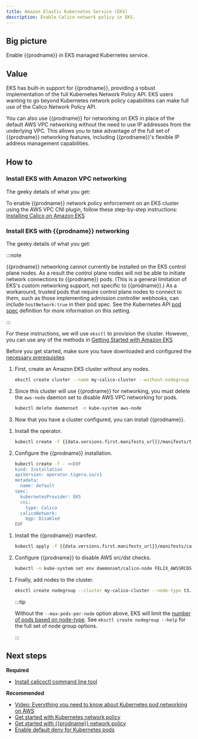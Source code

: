 ```yaml
---
title: Amazon Elastic Kubernetes Service (EKS)
description: Enable Calico network policy in EKS.
---
```




## Big picture

Enable {{prodname}} in EKS managed Kubernetes service.

## Value

EKS has built-in support for {{prodname}}, providing a robust implementation of the full Kubernetes Network Policy API. EKS users wanting to go beyond Kubernetes network policy capabilities can make full use of the Calico Network Policy API.

You can also use {{prodname}} for networking on EKS in place of the default AWS VPC networking without the need to use IP addresses from the underlying VPC. This allows you to take advantage of the full set of {{prodname}} networking features, including {{prodname}}'s flexible IP address management capabilities.

## How to

### Install EKS with Amazon VPC networking

The geeky details of what you get:
<GeekDetails prodname='{{prodname}}' details='Policy:Calico,IPAM:AWS,CNI:AWS,Overlay:No,Routing:VPC Native,Datastore:Kubernetes' />

To enable {{prodname}} network policy enforcement on an EKS cluster using the AWS VPC CNI plugin, follow these step-by-step instructions: [Installing Calico on Amazon EKS](https://docs.aws.amazon.com/eks/latest/userguide/calico.html)

### Install EKS with {{prodname}} networking

The geeky details of what you get:
<GeekDetails prodname='{{prodname}}' details='Policy:Calico,IPAM:Calico,CNI:Calico,Overlay:VXLAN,Routing:Calico,Datastore:Kubernetes' />

   :::note

   {{prodname}} networking cannot currently be installed on the EKS control plane nodes. As a result the control plane nodes
   will not be able to initiate network connections to {{prodname}} pods. (This is a general limitation of EKS's custom networking support,
   not specific to {{prodname}}.) As a workaround, trusted pods that require control plane nodes to connect to them, such as those implementing
   admission controller webhooks, can include `hostNetwork:true` in their pod spec. See the Kubernetes API
   [pod spec](https://kubernetes.io/docs/reference/generated/kubernetes-api/v1.21/#podspec-v1-core)
   definition for more information on this setting.
   
   :::

For these instructions, we will use `eksctl` to provision the cluster. However, you can use any of the methods in [Getting Started with Amazon EKS](https://docs.aws.amazon.com/eks/latest/userguide/getting-started.html)

Before you get started, make sure you have downloaded and configured the [necessary prerequisites](https://docs.aws.amazon.com/eks/latest/userguide/getting-started-eksctl.html#eksctl-prereqs)

1. First, create an Amazon EKS cluster without any nodes.

   ```bash
   eksctl create cluster --name my-calico-cluster --without-nodegroup
   ```

1. Since this cluster will use {{prodname}} for networking, you must delete the `aws-node` daemon set to disable AWS VPC networking for pods.

   ```bash
   kubectl delete daemonset -n kube-system aws-node
   ```

1. Now that you have a cluster configured, you can install {{prodname}}.

<Tabs>
<TabItem label="Operator" value="Operator-0">

1. Install the operator.

   ```bash
   kubectl create -f {{data.versions.first.manifests_url}}/manifests/tigera-operator.yaml
   ```

1. Configure the {{prodname}} installation.

   ```bash
   kubectl create -f - <<EOF
   kind: Installation
   apiVersion: operator.tigera.io/v1
   metadata:
     name: default
   spec:
     kubernetesProvider: EKS
     cni:
       type: Calico
     calicoNetwork:
       bgp: Disabled
   EOF
   ```


</TabItem>
<TabItem label="Manifest" value="Manifest-1">

1. Install the {{prodname}} manifest.

   ```bash
   kubectl apply -f {{data.versions.first.manifests_url}}/manifests/calico-vxlan.yaml
   ```

1. Configure {{prodname}} to disable AWS src/dst checks.

   ```bash
   kubectl -n kube-system set env daemonset/calico-node FELIX_AWSSRCDSTCHECK=Disable
   ```

</TabItem>
</Tabs>

1. Finally, add nodes to the cluster.

   ```bash
   eksctl create nodegroup --cluster my-calico-cluster --node-type t3.medium --max-pods-per-node 100
   ```

   :::tip

   Without the `--max-pods-per-node` option above, EKS will limit the [number of pods based on node-type](https://github.com/awslabs/amazon-eks-ami/blob/master/files/eni-max-pods.txt). See `eksctl create nodegroup --help` for the full set of node group options.
   
   :::

## Next steps

**Required**
- [Install calicoctl command line tool](../../../maintenance/calicoctl/install.mdx)

**Recommended**
- [Video: Everything you need to know about Kubernetes pod networking on AWS](https://www.projectcalico.org/everything-you-need-to-know-about-kubernetes-pod-networking-on-aws/)
- [Get started with Kubernetes network policy](../../../security/get-started/kubernetes-policy/kubernetes-network-policy.mdx)
- [Get started with {{prodname}} network policy](../../../security/get-started/calico-policy/calico-network-policy.mdx)
- [Enable default deny for Kubernetes pods](../../../security/get-started/kubernetes-default-deny.mdx)
